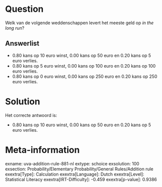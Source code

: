 Question
========

Welk van de volgende weddenschappen levert het meeste geld op *in the
long run*?


Answerlist
----------

* 0.80 kans op 10 euro winst, 0.00 kans op 50 euro en 0.20 kans op 5 euro verlies.
* 0.80 kans op 5 euro winst, 0.00 kans op 100 euro en 0.20 kans op 100 euro verlies.
* 0.80 kans op 0 euro winst, 0.00 kans op 250 euro en 0.20 kans op 250 euro verlies.

Solution
========

Het correcte antwoord is: 

* 0.80 kans op 10 euro winst, 0.00 kans op 50 euro en 0.20 kans op 5 euro verlies.

Meta-information
================
exname: uva-addition-rule-881-nl
extype: schoice
exsolution: 100
exsection: Probability/Elementary Probability/General Rules/Addition rule
exextra[Type]: Calculation
exextra[Language]: Dutch
exextra[Level]: Statistical Literacy
exextra[IRT-Difficulty]: -0.459
exextra[p-value]: 0.9386
